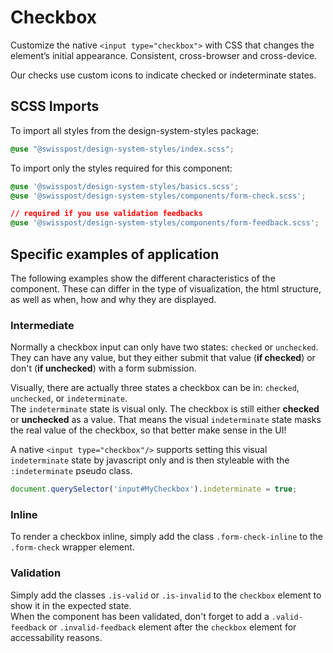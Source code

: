 
<Meta title="Components/Checkbox" />

# Checkbox

<p className="lead">
  Customize the native <code>&lt;input type="checkbox"&gt;</code> with CSS that changes the
  element’s initial appearance. Consistent, cross-browser and cross-device.
</p>

Our checks use custom icons to indicate checked or indeterminate states.

<Canvas>
  <Story id="components-checkbox--default" />
</Canvas>
<ArgsTable story="^" />

## SCSS Imports

To import all styles from the design-system-styles package:

```css dark
@use "@swisspost/design-system-styles/index.scss";
```

To import only the styles required for this component:

```css dark
@use '@swisspost/design-system-styles/basics.scss';
@use '@swisspost/design-system-styles/components/form-check.scss';

// required if you use validation feedbacks
@use '@swisspost/design-system-styles/components/form-feedback.scss';
```

## Specific examples of application

The following examples show the different characteristics of the component. These can differ in the type of visualization, the html structure, as well as when, how and why they are displayed.

### Intermediate

Normally a checkbox input can only have two states: `checked` or `unchecked`. They can have any value, but they either submit that value (**if checked**) or don't (**if unchecked**) with a form submission.

Visually, there are actually three states a checkbox can be in: `checked`, `unchecked`, or `indeterminate`.<br/>
The `indeterminate` state is visual only. The checkbox is still either **checked** or **unchecked** as a value. That means the visual `indeterminate` state masks the real value of the checkbox, so that better make sense in the UI!

A native `<input type="checkbox"/>` supports setting this visual `indeterminate` state by javascript only and is then styleable with the `:indeterminate` pseudo class.

```javascript dark
document.querySelector('input#MyCheckbox').indeterminate = true;
```

### Inline

To render a checkbox inline, simply add the class `.form-check-inline` to the `.form-check` wrapper element.

<Canvas>
  <Story id="components-checkbox--inline" />
</Canvas>

### Validation

Simply add the classes `.is-valid` or `.is-invalid` to the `checkbox` element to show it in the expected state.<br/>
When the component has been validated, don't forget to add a `.valid-feedback` or `.invalid-feedback` element after the `checkbox` element for accessability reasons.

<Canvas>
  <Story id="components-checkbox--validation" />
</Canvas>
